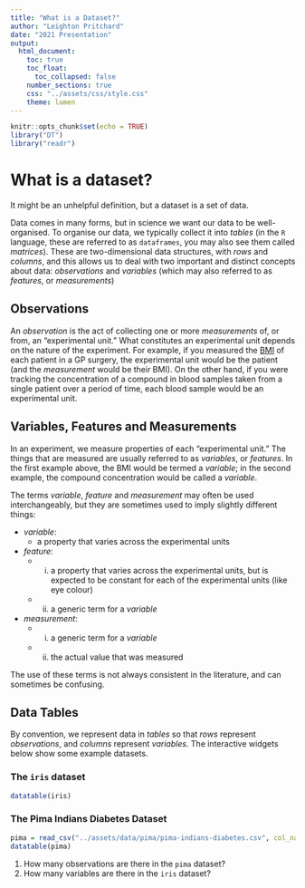 ```yaml
---
title: "What is a Dataset?"
author: "Leighton Pritchard"
date: "2021 Presentation"
output: 
  html_document:
    toc: true
    toc_float:
      toc_collapsed: false
    number_sections: true
    css: "../assets/css/style.css"
    theme: lumen
---
```


```r
knitr::opts_chunk$set(echo = TRUE)
library("DT")
library("readr")
```

# What is a dataset?

It might be an unhelpful definition, but a dataset is a set of data.

Data comes in many forms, but in science we want our data to be well-organised. To organise our data, we typically collect it into *tables* (in the `R` language, these are referred to as `dataframes`, you may also see them called *matrices*). These are two-dimensional data structures, with *rows* and *columns*, and this allows us to deal with two important and distinct concepts about data: *observations* and *variables* (which may also referred to as *features*, or *measurements*)

## Observations

An *observation* is the act of collecting one or more *measurements* of, or from, an "experimental unit." What constitutes an experimental unit depends on the nature of the experiment. For example, if you measured the [BMI]() of each patient in a GP surgery, the experimental unit would be the patient (and the *measurement* would be their BMI). On the other hand, if you were tracking the concentration of a compound in blood samples taken from a single patient over a period of time, each blood sample would be an experimental unit.

## Variables, Features and Measurements

In an experiment, we measure properties of each "experimental unit." The things that are measured are usually referred to as *variables*, or *features*. In the first example above, the BMI would be termed a *variable*; in the second example, the compound concentration would be called a *variable*.

The terms *variable*, *feature* and *measurement* may often be used interchangeably, but they are sometimes used to imply slightly different things:

- *variable*:
  - a property that varies across the experimental units
- *feature*:
  - (i) a property that varies across the experimental units, but is expected to be constant for each of the experimental units (like eye colour)
  - (ii) a generic term for a *variable*
- *measurement*:
  - (i) a generic term for a *variable*
  - (ii) the actual value that was measured
  
The use of these terms is not always consistent in the literature, and can sometimes be confusing.

## Data Tables

By convention, we represent data in *tables* so that *rows* represent *observations*, and *columns* represent *variables*. The interactive widgets below show some example datasets.

### The `iris` dataset

```r
datatable(iris)
```

### The Pima Indians Diabetes Dataset

```r
pima = read_csv("../assets/data/pima/pima-indians-diabetes.csv", col_names=c("pregnancies", "conc_Glc", "diastolic", "skin_fold", "insulin", "BMI", "diabetes_pedigree", "age", "class"), col_types="iiiiiddif")
datatable(pima)
```

<div id="questions">
1. How many observations are there in the `pima` dataset?
2. How many variables are there in the `iris` dataset?
</div>
